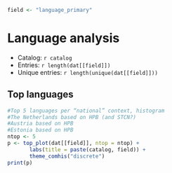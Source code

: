 ```r
field <- "language_primary"
```

# Language analysis

 * Catalog: `r catalog`
 * Entries: `r length(dat[[field]])`
 * Unique entries: `r length(unique(dat[[field]]))`  


## Top languages

```r
#Top 5 languages per “national” context, histogram
#The Netherlands based on HPB (and STCN?)
#Austria based on HPB
#Estonia based on HPB
ntop <- 5
p <- top_plot(dat[[field]], ntop = ntop) +
       labs(title = paste(catalog, field)) +
       theme_comhis("discrete")
print(p)
```

